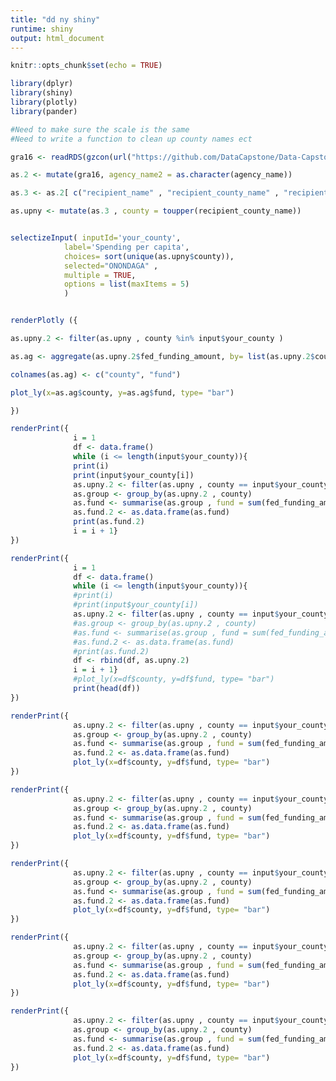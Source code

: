 ```yaml
---
title: "dd ny shiny"
runtime: shiny
output: html_document
---
```


```r
knitr::opts_chunk$set(echo = TRUE)

library(dplyr)
library(shiny)
library(plotly)
library(pander)

```

```r

#Need to make sure the scale is the same
#Need to write a function to clean up county names ect

gra16 <- readRDS(gzcon(url("https://github.com/DataCapstone/Data-Capstone/blob/master/Raw-Data/NYgra16.rds?raw=true")))

as.2 <- mutate(gra16, agency_name2 = as.character(agency_name))

as.3 <- as.2[ c("recipient_name" , "recipient_county_name" , "recipient_type" , "fed_funding_amount" , "assistance_type" , "cfda_program_title" , "agency_name2" ) ]

as.upny <- mutate(as.3 , county = toupper(recipient_county_name))


selectizeInput( inputId='your_county', 
            label='Spending per capita', 
            choices= sort(unique(as.upny$county)),
            selected="ONONDAGA" , 
            multiple = TRUE, 
            options = list(maxItems = 5)
            )


renderPlotly ({

as.upny.2 <- filter(as.upny , county %in% input$your_county )

as.ag <- aggregate(as.upny.2$fed_funding_amount, by= list(as.upny.2$county), FUN= sum)

colnames(as.ag) <- c("county", "fund")

plot_ly(x=as.ag$county, y=as.ag$fund, type= "bar")

}) 


```

```r

renderPrint({ 
              i = 1 
              df <- data.frame()
              while (i <= length(input$your_county)){
              print(i)
              print(input$your_county[i])
              as.upny.2 <- filter(as.upny , county == input$your_county[i] )
              as.group <- group_by(as.upny.2 , county)
              as.fund <- summarise(as.group , fund = sum(fed_funding_amount))
              as.fund.2 <- as.data.frame(as.fund)
              print(as.fund.2)
              i = i + 1}
})

renderPrint({ 
              i = 1 
              df <- data.frame()
              while (i <= length(input$your_county)){
              #print(i)
              #print(input$your_county[i])
              as.upny.2 <- filter(as.upny , county == input$your_county[i] )
              #as.group <- group_by(as.upny.2 , county)
              #as.fund <- summarise(as.group , fund = sum(fed_funding_amount))
              #as.fund.2 <- as.data.frame(as.fund)
              #print(as.fund.2)
              df <- rbind(df, as.upny.2) 
              i = i + 1}
              #plot_ly(x=df$county, y=df$fund, type= "bar")
              print(head(df))
})


```

```r

renderPrint({ 
              as.upny.2 <- filter(as.upny , county == input$your_county[1] )
              as.group <- group_by(as.upny.2 , county)
              as.fund <- summarise(as.group , fund = sum(fed_funding_amount))
              as.fund.2 <- as.data.frame(as.fund)
              plot_ly(x=df$county, y=df$fund, type= "bar")
})

renderPrint({ 
              as.upny.2 <- filter(as.upny , county == input$your_county[2] )
              as.group <- group_by(as.upny.2 , county)
              as.fund <- summarise(as.group , fund = sum(fed_funding_amount))
              as.fund.2 <- as.data.frame(as.fund)
              plot_ly(x=df$county, y=df$fund, type= "bar")
})

renderPrint({ 
              as.upny.2 <- filter(as.upny , county == input$your_county[3] )
              as.group <- group_by(as.upny.2 , county)
              as.fund <- summarise(as.group , fund = sum(fed_funding_amount))
              as.fund.2 <- as.data.frame(as.fund)
              plot_ly(x=df$county, y=df$fund, type= "bar")
})

renderPrint({ 
              as.upny.2 <- filter(as.upny , county == input$your_county[4] )
              as.group <- group_by(as.upny.2 , county)
              as.fund <- summarise(as.group , fund = sum(fed_funding_amount))
              as.fund.2 <- as.data.frame(as.fund)
              plot_ly(x=df$county, y=df$fund, type= "bar")
})

renderPrint({ 
              as.upny.2 <- filter(as.upny , county == input$your_county[5] )
              as.group <- group_by(as.upny.2 , county)
              as.fund <- summarise(as.group , fund = sum(fed_funding_amount))
              as.fund.2 <- as.data.frame(as.fund)
              plot_ly(x=df$county, y=df$fund, type= "bar")
})

```

